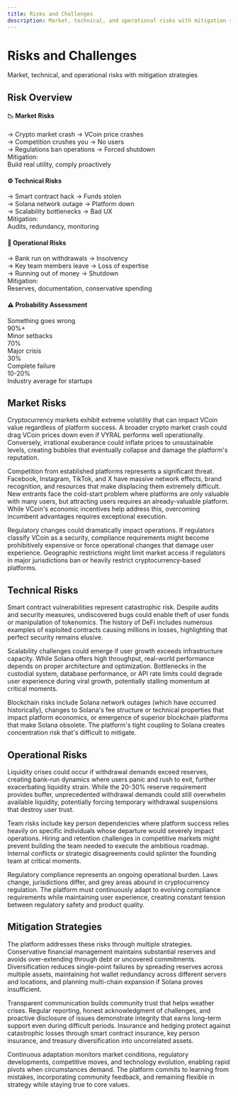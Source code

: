 ```yaml
---
title: Risks and Challenges
description: Market, technical, and operational risks with mitigation strategies
---
```


<div className="relative overflow-hidden rounded-2xl bg-gradient-to-br from-red-500/10 via-yellow-500/5 to-background p-8 border border-red-500/20 mb-8">
  <div className="relative z-10">
    <h1 className="text-4xl md:text-5xl font-bold mb-3">Risks and Challenges</h1>
    <p className="text-lg text-muted-foreground">Market, technical, and operational risks with mitigation strategies</p>
  </div>
  <div className="absolute top-0 right-0 w-64 h-64 bg-red-500/5 rounded-full blur-3xl"></div>
</div>

## Risk Overview

<div className="grid grid-cols-1 md:grid-cols-3 gap-4 my-6">
  <div className="rounded-xl border border-red-500/30 bg-gradient-to-br from-red-500/10 to-red-500/5 p-6">
    <h4 className="text-xl font-bold mb-3 flex items-center gap-2">
      <span className="text-2xl">📉</span>
      Market Risks
    </h4>
    <div className="space-y-2 text-sm">
      <div className="flex items-start gap-2 p-2">
        <span className="text-red-500 mt-0.5">→</span>
        <span>Crypto market crash → VCoin price crashes</span>
      </div>
      <div className="flex items-start gap-2 p-2">
        <span className="text-red-500 mt-0.5">→</span>
        <span>Competition crushes you → No users</span>
      </div>
      <div className="flex items-start gap-2 p-2">
        <span className="text-red-500 mt-0.5">→</span>
        <span>Regulations ban operations → Forced shutdown</span>
      </div>
      <div className="mt-3 p-3 rounded bg-emerald-500/10 border border-emerald-500/30 text-xs">
        <div className="font-bold mb-1">Mitigation:</div>
        <div>Build real utility, comply proactively</div>
      </div>
    </div>
  </div>

  <div className="rounded-xl border border-orange-500/30 bg-gradient-to-br from-orange-500/10 to-orange-500/5 p-6">
    <h4 className="text-xl font-bold mb-3 flex items-center gap-2">
      <span className="text-2xl">⚙️</span>
      Technical Risks
    </h4>
    <div className="space-y-2 text-sm">
      <div className="flex items-start gap-2 p-2">
        <span className="text-orange-500 mt-0.5">→</span>
        <span>Smart contract hack → Funds stolen</span>
      </div>
      <div className="flex items-start gap-2 p-2">
        <span className="text-orange-500 mt-0.5">→</span>
        <span>Solana network outage → Platform down</span>
      </div>
      <div className="flex items-start gap-2 p-2">
        <span className="text-orange-500 mt-0.5">→</span>
        <span>Scalability bottlenecks → Bad UX</span>
      </div>
      <div className="mt-3 p-3 rounded bg-emerald-500/10 border border-emerald-500/30 text-xs">
        <div className="font-bold mb-1">Mitigation:</div>
        <div>Audits, redundancy, monitoring</div>
      </div>
    </div>
  </div>

  <div className="rounded-xl border border-yellow-500/30 bg-gradient-to-br from-yellow-500/10 to-yellow-500/5 p-6">
    <h4 className="text-xl font-bold mb-3 flex items-center gap-2">
      <span className="text-2xl">🏢</span>
      Operational Risks
    </h4>
    <div className="space-y-2 text-sm">
      <div className="flex items-start gap-2 p-2">
        <span className="text-yellow-500 mt-0.5">→</span>
        <span>Bank run on withdrawals → Insolvency</span>
      </div>
      <div className="flex items-start gap-2 p-2">
        <span className="text-yellow-500 mt-0.5">→</span>
        <span>Key team members leave → Loss of expertise</span>
      </div>
      <div className="flex items-start gap-2 p-2">
        <span className="text-yellow-500 mt-0.5">→</span>
        <span>Running out of money → Shutdown</span>
      </div>
      <div className="mt-3 p-3 rounded bg-emerald-500/10 border border-emerald-500/30 text-xs">
        <div className="font-bold mb-1">Mitigation:</div>
        <div>Reserves, documentation, conservative spending</div>
      </div>
    </div>
  </div>
</div>

<div className="rounded-xl border border-border bg-card p-6 my-6">
  <h4 className="text-lg font-bold mb-4">⚠️ Probability Assessment</h4>
  <div className="space-y-3">
    <div className="flex items-center gap-3">
      <div className="w-32 text-sm font-bold">Something goes wrong</div>
      <div className="flex-1 bg-red-500/20 rounded-full h-3">
        <div className="bg-red-500 h-full rounded-full" style={{width: '90%'}}></div>
      </div>
      <div className="font-mono text-sm w-24 text-right text-red-500">90%+</div>
    </div>
    <div className="flex items-center gap-3">
      <div className="w-32 text-sm font-bold">Minor setbacks</div>
      <div className="flex-1 bg-orange-500/20 rounded-full h-3">
        <div className="bg-orange-500 h-full rounded-full" style={{width: '70%'}}></div>
      </div>
      <div className="font-mono text-sm w-24 text-right text-orange-500">70%</div>
    </div>
    <div className="flex items-center gap-3">
      <div className="w-32 text-sm font-bold">Major crisis</div>
      <div className="flex-1 bg-yellow-500/20 rounded-full h-3">
        <div className="bg-yellow-500 h-full rounded-full" style={{width: '30%'}}></div>
      </div>
      <div className="font-mono text-sm w-24 text-right text-yellow-500">30%</div>
    </div>
    <div className="flex items-center gap-3">
      <div className="w-32 text-sm font-bold">Complete failure</div>
      <div className="flex-1 bg-red-500/20 rounded-full h-3">
        <div className="bg-red-500 h-full rounded-full" style={{width: '15%'}}></div>
      </div>
      <div className="font-mono text-sm w-24 text-right text-red-500">10-20%</div>
    </div>
  </div>
  <div className="text-xs text-muted-foreground text-center mt-4 italic">Industry average for startups</div>
</div>

## Market Risks

Cryptocurrency markets exhibit extreme volatility that can impact VCoin value regardless of platform success. A broader crypto market crash could drag VCoin prices down even if VYRAL performs well operationally. Conversely, irrational exuberance could inflate prices to unsustainable levels, creating bubbles that eventually collapse and damage the platform's reputation.

Competition from established platforms represents a significant threat. Facebook, Instagram, TikTok, and X have massive network effects, brand recognition, and resources that make displacing them extremely difficult. New entrants face the cold-start problem where platforms are only valuable with many users, but attracting users requires an already-valuable platform. While VCoin's economic incentives help address this, overcoming incumbent advantages requires exceptional execution.

Regulatory changes could dramatically impact operations. If regulators classify VCoin as a security, compliance requirements might become prohibitively expensive or force operational changes that damage user experience. Geographic restrictions might limit market access if regulators in major jurisdictions ban or heavily restrict cryptocurrency-based platforms.

## Technical Risks

Smart contract vulnerabilities represent catastrophic risk. Despite audits and security measures, undiscovered bugs could enable theft of user funds or manipulation of tokenomics. The history of DeFi includes numerous examples of exploited contracts causing millions in losses, highlighting that perfect security remains elusive.

Scalability challenges could emerge if user growth exceeds infrastructure capacity. While Solana offers high throughput, real-world performance depends on proper architecture and optimization. Bottlenecks in the custodial system, database performance, or API rate limits could degrade user experience during viral growth, potentially stalling momentum at critical moments.

Blockchain risks include Solana network outages (which have occurred historically), changes to Solana's fee structure or technical properties that impact platform economics, or emergence of superior blockchain platforms that make Solana obsolete. The platform's tight coupling to Solana creates concentration risk that's difficult to mitigate.

## Operational Risks

Liquidity crises could occur if withdrawal demands exceed reserves, creating bank-run dynamics where users panic and rush to exit, further exacerbating liquidity strain. While the 20-30% reserve requirement provides buffer, unprecedented withdrawal demands could still overwhelm available liquidity, potentially forcing temporary withdrawal suspensions that destroy user trust.

Team risks include key person dependencies where platform success relies heavily on specific individuals whose departure would severely impact operations. Hiring and retention challenges in competitive markets might prevent building the team needed to execute the ambitious roadmap. Internal conflicts or strategic disagreements could splinter the founding team at critical moments.

Regulatory compliance represents an ongoing operational burden. Laws change, jurisdictions differ, and grey areas abound in cryptocurrency regulation. The platform must continuously adapt to evolving compliance requirements while maintaining user experience, creating constant tension between regulatory safety and product quality.

## Mitigation Strategies

The platform addresses these risks through multiple strategies. Conservative financial management maintains substantial reserves and avoids over-extending through debt or uncovered commitments. Diversification reduces single-point failures by spreading reserves across multiple assets, maintaining hot wallet redundancy across different servers and locations, and planning multi-chain expansion if Solana proves insufficient.

Transparent communication builds community trust that helps weather crises. Regular reporting, honest acknowledgment of challenges, and proactive disclosure of issues demonstrate integrity that earns long-term support even during difficult periods. Insurance and hedging protect against catastrophic losses through smart contract insurance, key person insurance, and treasury diversification into uncorrelated assets.

Continuous adaptation monitors market conditions, regulatory developments, competitive moves, and technology evolution, enabling rapid pivots when circumstances demand. The platform commits to learning from mistakes, incorporating community feedback, and remaining flexible in strategy while staying true to core values.

